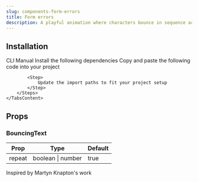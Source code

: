 ```yaml
---
slug: components-form-errors
title: Form errors
description: A playful animation where characters bounce in sequence across the text.
---
```


<DemoCodePreview
    path="demo/components/bouncing-text/default.tsx"
    v0Link="/gsap/bouncing-text"
/>

## Installation

<Tabs defaultValue="cli" className="mt-3">
    <TabsList>
        <TabsTrigger value="cli">CLI</TabsTrigger>
        <TabsTrigger value="manual">Manual</TabsTrigger>
    </TabsList>
    <TabsContent value="cli" className="mt-4">
        <InstallationCommand command={`npx shadcn@latest add "~website/r/gsap/bouncing-text"`} />
    </TabsContent>
    <TabsContent value="manual" className="mt-4">
        <Steps>
            <Step>
                Install the following dependencies
            </Step>
            <InstallationCommand command="npm install gsap @gsap/react" />
            <Step>
                Copy and paste the following code into your project
            </Step>
            <CodePreview path='components/gsap/bouncing-text.tsx' collapsible></CodePreview>

            <Step>
                Update the import paths to fit your project setup
            </Step>
        </Steps>
    </TabsContent>
</Tabs>

## Props

### BouncingText

| Prop      | Type              | Default |
|-----------|-------------------|---------|
| repeat    | boolean \| number | true    |

<span className="text-muted-foreground">Inspired by Martyn Knapton's work</span>
